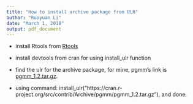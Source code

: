 ```yaml
---
title: "How to install archive package from ULR"
author: "Ruoyuan Li"
date: "March 1, 2018"
output: pdf_document
---
```


* install Rtools from [Rtools](https://cran.r-project.org/bin/windows/Rtools/)

* install devtools from cran for using install_ulr function

* find the ulr for the archive package, for mine, pgmm's link is [pgmm_1.2.tar.gz](https://cran.r-project.org/bin/windows/Rtools/).

* using command: install_ulr("https://cran.r-project.org/src/contrib/Archive/pgmm/pgmm_1.2.tar.gz"), and done.